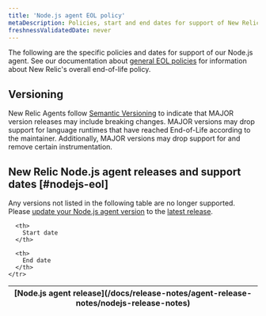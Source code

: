 ```yaml
---
title: 'Node.js agent EOL policy'
metaDescription: Policies, start and end dates for support of New Relic Node.js agent releases.
freshnessValidatedDate: never
---
```


The following are the specific policies and dates for support of our Node.js agent. See our documentation about [general EOL policies](/docs/licenses/end-of-life/notification-changes-new-relic-saas-features-distributed-software/) for information about New Relic's overall end-of-life policy.

## Versioning

New Relic Agents follow [Semantic Versioning](https://semver.org/) to indicate that MAJOR version releases may include breaking changes. MAJOR versions may drop support for language runtimes that have reached End-of-Life according to the maintainer. Additionally, MAJOR versions may drop support for and remove certain instrumentation.

## New Relic Node.js agent releases and support dates [#nodejs-eol]

Any versions not listed in the following table are no longer supported. Please [update your Node.js agent version](/docs/apm/agents/nodejs-agent/installation-configuration/update-nodejs-agent) to the [latest release](/docs/release-notes/agent-release-notes/nodejs-release-notes).

<table>
  <thead>
    <tr>
      <th>
        [Node.js agent release](/docs/release-notes/agent-release-notes/nodejs-release-notes)
      </th>

      <th>
        Start date
      </th>

      <th>
        End date
      </th>
    </tr>
  </thead>

  <EolPage agent="nodejs"/>
</table>
